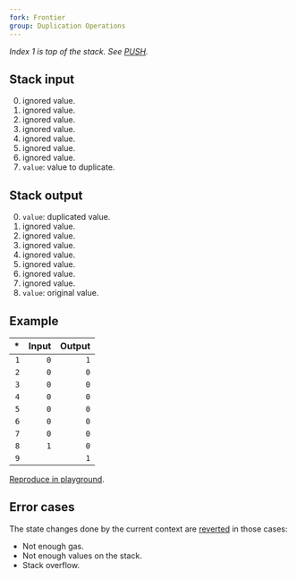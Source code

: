 ```yaml
---
fork: Frontier
group: Duplication Operations
---
```


*Index 1 is top of the stack. See [PUSH](/#60).*

## Stack input

0. ignored value.
1. ignored value.
2. ignored value.
3. ignored value.
4. ignored value.
5. ignored value.
6. ignored value.
7. `value`: value to duplicate.

## Stack output

0. `value`: duplicated value.
1. ignored value.
2. ignored value.
3. ignored value.
4. ignored value.
5. ignored value.
6. ignored value.
7. ignored value.
8. `value`: original value.

## Example

| * | Input | Output |
|--:|------:|-------:|
| `1` | `0` | `1` |
| `2` | `0` | `0` |
| `3` | `0` | `0` |
| `4` | `0` | `0` |
| `5` | `0` | `0` |
| `6` | `0` | `0` |
| `7` | `0` | `0` |
| `8` | `1` | `0` |
| `9` | | `1` |

[Reproduce in playground](/?unit=Wei&codeType=Mnemonic&code='ySet%20state~1xxxxxxxzzyDuplicatezDUP8'~zPUSH1%20z%5Cny%2F%2F%20x~0%01xyz~_).

## Error cases

The state changes done by the current context are [reverted](#FD) in those cases:
- Not enough gas.
- Not enough values on the stack.
- Stack overflow.
